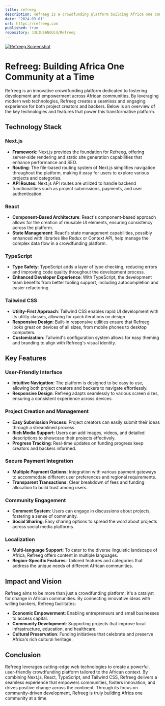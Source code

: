 ```yaml
---
title: refreeg
description: Refreeg is a crowdfunding platform building Africa one community at a time.
date: "2024-09-01"
url: https://refreeg.com
published: true
repository: JULIUSANGULU/Refreeg
---
```


[![Refreeg Screenshot](https://firebasestorage.googleapis.com/v0/b/swift-a58a0.appspot.com/o/Screenshot%20(458).png?alt=media&token=f6239ca0-1e81-4011-9192-a62e2efa0b92)](https://refreeg.com)

# Refreeg: Building Africa One Community at a Time

Refreeg is an innovative crowdfunding platform dedicated to fostering development and empowerment across African communities. By leveraging modern web technologies, Refreeg creates a seamless and engaging experience for both project creators and backers. Below is an overview of the key technologies and features that power this transformative platform.

## Technology Stack

### Next.js

- **Framework**: Next.js provides the foundation for Refreeg, offering server-side rendering and static site generation capabilities that enhance performance and SEO.
- **Routing**: The file-based routing system of Next.js simplifies navigation throughout the platform, making it easy for users to explore various projects and categories.
- **API Routes**: Next.js API routes are utilized to handle backend functionalities such as project submissions, payments, and user authentication.

### React

- **Component-Based Architecture**: React's component-based approach allows for the creation of reusable UI elements, ensuring consistency across the platform.
- **State Management**: React's state management capabilities, possibly enhanced with libraries like Redux or Context API, help manage the complex data flow in a crowdfunding platform.

### TypeScript

- **Type Safety**: TypeScript adds a layer of type checking, reducing errors and improving code quality throughout the development process.
- **Enhanced Developer Experience**: With TypeScript, the development team benefits from better tooling support, including autocompletion and easier refactoring.

### Tailwind CSS

- **Utility-First Approach**: Tailwind CSS enables rapid UI development with its utility classes, allowing for quick iterations on design.
- **Responsive Design**: Built-in responsive utilities ensure that Refreeg looks great on devices of all sizes, from mobile phones to desktop computers.
- **Customization**: Tailwind's configuration system allows for easy theming and branding to align with Refreeg's visual identity.

## Key Features

### User-Friendly Interface

- **Intuitive Navigation**: The platform is designed to be easy to use, allowing both project creators and backers to navigate effortlessly.
- **Responsive Design**: Refreeg adapts seamlessly to various screen sizes, ensuring a consistent experience across devices.

### Project Creation and Management

- **Easy Submission Process**: Project creators can easily submit their ideas through a streamlined process.
- **Rich Media Support**: Users can add images, videos, and detailed descriptions to showcase their projects effectively.
- **Progress Tracking**: Real-time updates on funding progress keep creators and backers informed.

### Secure Payment Integration

- **Multiple Payment Options**: Integration with various payment gateways to accommodate different user preferences and regional requirements.
- **Transparent Transactions**: Clear breakdown of fees and funding allocation to build trust among users.

### Community Engagement

- **Comment System**: Users can engage in discussions about projects, fostering a sense of community.
- **Social Sharing**: Easy sharing options to spread the word about projects across social media platforms.

### Localization

- **Multi-language Support**: To cater to the diverse linguistic landscape of Africa, Refreeg offers content in multiple languages.
- **Region-Specific Features**: Tailored features and categories that address the unique needs of different African communities.

## Impact and Vision

Refreeg aims to be more than just a crowdfunding platform; it's a catalyst for change in African communities. By connecting innovative ideas with willing backers, Refreeg facilitates:

- **Economic Empowerment**: Enabling entrepreneurs and small businesses to access capital.
- **Community Development**: Supporting projects that improve local infrastructure, education, and healthcare.
- **Cultural Preservation**: Funding initiatives that celebrate and preserve Africa's rich cultural heritage.

## Conclusion

Refreeg leverages cutting-edge web technologies to create a powerful, user-friendly crowdfunding platform tailored to the African context. By combining Next.js, React, TypeScript, and Tailwind CSS, Refreeg delivers a seamless experience that empowers communities, fosters innovation, and drives positive change across the continent. Through its focus on community-driven development, Refreeg is truly building Africa one community at a time.